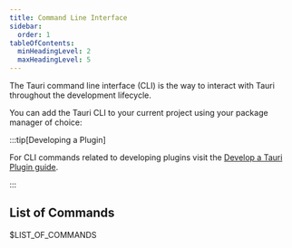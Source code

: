 ```yaml
---
title: Command Line Interface
sidebar:
  order: 1
tableOfContents:
  minHeadingLevel: 2
  maxHeadingLevel: 5
---
```



The Tauri command line interface (CLI) is the way to interact with Tauri throughout the development lifecycle.

You can add the Tauri CLI to your current project using your package manager of choice:

<CommandTabs
  npm="npm install --save-dev @tauri-apps/cli@next"
  yarn="yarn add -D @tauri-apps/cli@next"
  pnpm="pnpm add -D @tauri-apps/cli@next"
  cargo='cargo install tauri-cli --version "^2.0.0" --locked'
/>

:::tip[Developing a Plugin]

For CLI commands related to developing plugins visit the [Develop a Tauri Plugin guide](/develop/plugins/).

:::

## List of Commands

$LIST_OF_COMMANDS
